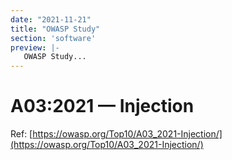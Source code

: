 ```yaml
---
date: "2021-11-21"
title: "OWASP Study"
section: 'software'
preview: |-
   OWASP Study...
---
```



# A03:2021 &mdash; Injection

Ref: [https://owasp.org/Top10/A03_2021-Injection/](https://owasp.org/Top10/A03_2021-Injection/)